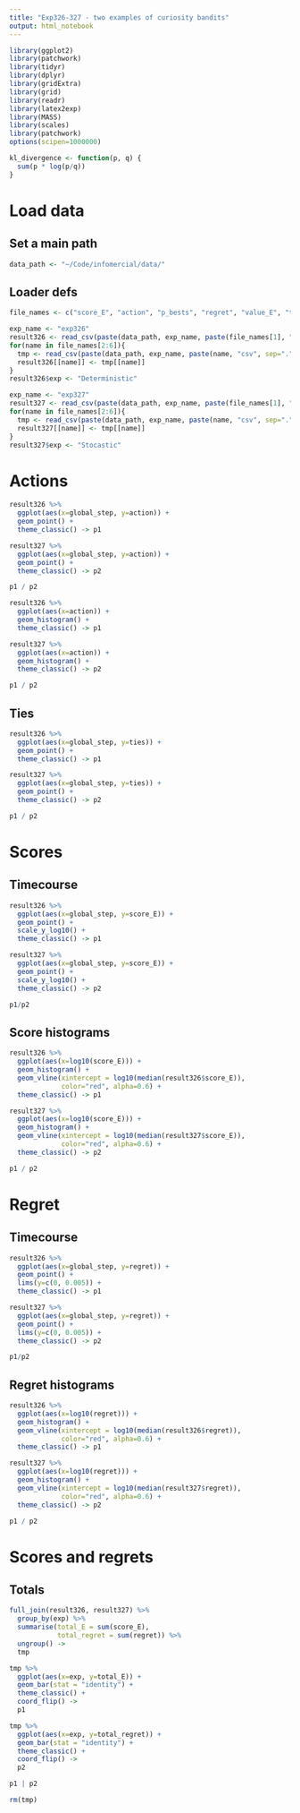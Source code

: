 ```yaml
---
title: "Exp326-327 - two examples of curiosity bandits"
output: html_notebook
---
```


```r
library(ggplot2)
library(patchwork)
library(tidyr)
library(dplyr)
library(gridExtra)
library(grid)
library(readr)
library(latex2exp)
library(MASS) 
library(scales)
library(patchwork)
options(scipen=1000000)

kl_divergence <- function(p, q) {
  sum(p * log(p/q))
}
```

# Load data
## Set a main path
```r
data_path <- "~/Code/infomercial/data/"
```

## Loader defs
```r
file_names <- c("score_E", "action", "p_bests", "regret", "value_E", "ties")

exp_name <- "exp326"
result326 <- read_csv(paste(data_path, exp_name, paste(file_names[1], "csv", sep="."), sep="/"))
for(name in file_names[2:6]){
  tmp <- read_csv(paste(data_path, exp_name, paste(name, "csv", sep="."), sep="/"))
  result326[[name]] <- tmp[[name]]
}
result326$exp <- "Deterministic"

exp_name <- "exp327"
result327 <- read_csv(paste(data_path, exp_name, paste(file_names[1], "csv", sep="."), sep="/"))
for(name in file_names[2:6]){
  tmp <- read_csv(paste(data_path, exp_name, paste(name, "csv", sep="."), sep="/"))
  result327[[name]] <- tmp[[name]]
}
result327$exp <- "Stocastic"
```


# Actions
```r
result326 %>% 
  ggplot(aes(x=global_step, y=action)) +
  geom_point() + 
  theme_classic() -> p1

result327 %>% 
  ggplot(aes(x=global_step, y=action)) +
  geom_point() + 
  theme_classic() -> p2

p1 / p2
```
```r
result326 %>% 
  ggplot(aes(x=action)) +
  geom_histogram() + 
  theme_classic() -> p1

result327 %>% 
  ggplot(aes(x=action)) +
  geom_histogram() + 
  theme_classic() -> p2

p1 / p2
```

## Ties
```r
result326 %>% 
  ggplot(aes(x=global_step, y=ties)) +
  geom_point() + 
  theme_classic() -> p1

result327 %>% 
  ggplot(aes(x=global_step, y=ties)) +
  geom_point() + 
  theme_classic() -> p2

p1 / p2
```
# Scores 
## Timecourse
```r
result326 %>% 
  ggplot(aes(x=global_step, y=score_E)) +
  geom_point() + 
  scale_y_log10() +
  theme_classic() -> p1

result327 %>% 
  ggplot(aes(x=global_step, y=score_E)) +
  geom_point() + 
  scale_y_log10() +
  theme_classic() -> p2

p1/p2
```
## Score histograms
```r
result326 %>% 
  ggplot(aes(x=log10(score_E))) +
  geom_histogram() + 
  geom_vline(xintercept = log10(median(result326$score_E)), 
             color="red", alpha=0.6) +
  theme_classic() -> p1

result327 %>% 
  ggplot(aes(x=log10(score_E))) +
  geom_histogram() + 
  geom_vline(xintercept = log10(median(result327$score_E)), 
             color="red", alpha=0.6) +
  theme_classic() -> p2

p1 / p2
```
# Regret 
## Timecourse
```r
result326 %>% 
  ggplot(aes(x=global_step, y=regret)) +
  geom_point() + 
  lims(y=c(0, 0.005)) +
  theme_classic() -> p1

result327 %>% 
  ggplot(aes(x=global_step, y=regret)) +
  geom_point() + 
  lims(y=c(0, 0.005)) +
  theme_classic() -> p2

p1/p2
```
## Regret histograms
```r
result326 %>% 
  ggplot(aes(x=log10(regret))) +
  geom_histogram() + 
  geom_vline(xintercept = log10(median(result326$regret)), 
             color="red", alpha=0.6) +
  theme_classic() -> p1

result327 %>% 
  ggplot(aes(x=log10(regret))) +
  geom_histogram() + 
  geom_vline(xintercept = log10(median(result327$regret)), 
             color="red", alpha=0.6) +
  theme_classic() -> p2

p1 / p2
```

# Scores and regrets 
## Totals
```r
full_join(result326, result327) %>% 
  group_by(exp) %>% 
  summarise(total_E = sum(score_E),
            total_regret = sum(regret)) %>% 
  ungroup() ->
  tmp

tmp %>% 
  ggplot(aes(x=exp, y=total_E)) +
  geom_bar(stat = "identity") +
  theme_classic() +
  coord_flip() ->
  p1

tmp %>% 
  ggplot(aes(x=exp, y=total_regret)) +
  geom_bar(stat = "identity") +
  theme_classic() +
  coord_flip() ->
  p2

p1 | p2 

rm(tmp)
```
